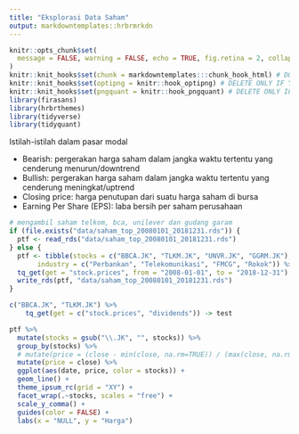 ```yaml
---
title: "Eksplorasi Data Saham"
output: markdowntemplates::hrbrmrkdn
---
```

```r
knitr::opts_chunk$set(
  message = FALSE, warning = FALSE, echo = TRUE, fig.retina = 2, collapse = TRUE
)
knitr::knit_hooks$set(chunk = markdowntemplates:::chunk_hook_html) # DO NOT DELETE - NECESSARY FOR PRISM
knitr::knit_hooks$set(optipng = knitr::hook_optipng) # DELETE ONLY IF YOU DON'T WANT COMPRESSION
knitr::knit_hooks$set(pngquant = knitr::hook_pngquant) # DELETE ONLY IF YOU DON'T WANT COMPRESSION
library(firasans)
library(hrbrthemes)
library(tidyverse)
library(tidyquant)  
```

Istilah-istilah dalam pasar modal

* Bearish: pergerakan harga saham dalam jangka waktu tertentu yang cenderung menurun/downtrend
* Bullish: pergerakan harga saham dalam jangka waktu tertentu yang cenderung meningkat/uptrend 
* Closing price: harga penutupan dari suatu harga saham di bursa
* Earning Per Share (EPS): laba bersih per saham perusahaan

```r
# mengambil saham telkom, bca, unilever dan gudang garam
if (file.exists("data/saham_top_20080101_20181231.rds")) {
  ptf <- read_rds("data/saham_top_20080101_20181231.rds")
} else {
  ptf <- tibble(stocks = c("BBCA.JK", "TLKM.JK", "UNVR.JK", "GGRM.JK"),
       industry = c("Perbankan", "Telekomunikasi", "FMCG", "Rokok")) %>% 
  tq_get(get = "stock.prices", from = "2008-01-01", to = "2018-12-31")
  write_rds(ptf, "data/saham_top_20080101_20181231.rds")
}

c("BBCA.JK", "TLKM.JK") %>%
    tq_get(get = c("stock.prices", "dividends")) -> test
```

```r
ptf %>% 
  mutate(stocks = gsub("\\.JK", "", stocks)) %>% 
  group_by(stocks) %>% 
  # mutate(price = (close - min(close, na.rm=TRUE)) / (max(close, na.rm=TRUE) - min(close, na.rm=TRUE))) %>% 
  mutate(price = close) %>% 
  ggplot(aes(date, price, color = stocks)) +
  geom_line() +
  theme_ipsum_rc(grid = "XY") +
  facet_wrap(.~stocks, scales = "free") +
  scale_y_comma() +
  guides(color = FALSE) +
  labs(x = "NULL", y = "Harga")
```

